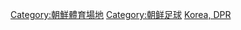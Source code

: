 {{Catnav|頁面分類|各種主題的頁面分類|按國家分類|各國體育|朝鮮體育}}
{{Catnav|頁面分類|...|足球|各國足球|各國足球場}}
{{Catnav|頁面分類|...|体育|各國體育|朝鮮體育}}
{{Catnav|頁面分類|...|各國體育|各國足球|各國足球場}}

[[Category:朝鮮體育場地|Category:朝鮮體育場地]]
[[Category:朝鲜足球|Category:朝鲜足球]]
[[Category:各國足球場|Korea, DPR]]